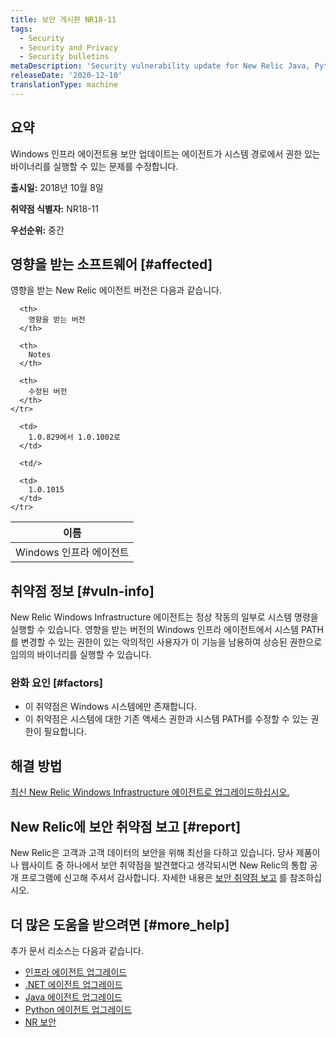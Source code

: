 ```yaml
---
title: 보안 게시판 NR18-11
tags:
  - Security
  - Security and Privacy
  - Security bulletins
metaDescription: 'Security vulnerability update for New Relic Java, Python, and .NET agents.'
releaseDate: '2020-12-10'
translationType: machine
---
```


## 요약

Windows 인프라 에이전트용 보안 업데이트는 에이전트가 시스템 경로에서 권한 있는 바이너리를 실행할 수 있는 문제를 수정합니다.

**출시일:** 2018년 10월 8일

**취약점 식별자:** NR18-11

**우선순위:** 중간

## 영향을 받는 소프트웨어 [#affected]

영향을 받는 New Relic 에이전트 버전은 다음과 같습니다.

<table>
  <thead>
    <tr>
      <th>
        이름
      </th>

      <th>
        영향을 받는 버전
      </th>

      <th>
        Notes
      </th>

      <th>
        수정된 버전
      </th>
    </tr>
  </thead>

  <tbody>
    <tr>
      <td>
        Windows 인프라 에이전트
      </td>

      <td>
        1.0.829에서 1.0.1002로
      </td>

      <td/>

      <td>
        1.0.1015
      </td>
    </tr>
  </tbody>
</table>

## 취약점 정보 [#vuln-info]

New Relic Windows Infrastructure 에이전트는 정상 작동의 일부로 시스템 명령을 실행할 수 있습니다. 영향을 받는 버전의 Windows 인프라 에이전트에서 시스템 PATH를 변경할 수 있는 권한이 있는 악의적인 사용자가 이 기능을 남용하여 상승된 권한으로 임의의 바이너리를 실행할 수 있습니다.

### 완화 요인 [#factors]

* 이 취약점은 Windows 시스템에만 존재합니다.
* 이 취약점은 시스템에 대한 기존 액세스 권한과 시스템 PATH를 수정할 수 있는 권한이 필요합니다.

## 해결 방법

[최신 New Relic Windows Infrastructure 에이전트로 업그레이드하십시오.](/docs/infrastructure/new-relic-infrastructure/installation/update-infrastructure-agent)

## New Relic에 보안 취약점 보고 [#report]

New Relic은 고객과 고객 데이터의 보안을 위해 최선을 다하고 있습니다. 당사 제품이나 웹사이트 중 하나에서 보안 취약점을 발견했다고 생각되시면 New Relic의 통합 공개 프로그램에 신고해 주셔서 감사합니다. 자세한 내용은 [보안 취약점 보고](/docs/security/new-relic-security/data-privacy/reporting-security-vulnerabilities) 를 참조하십시오.

## 더 많은 도움을 받으려면 [#more_help]

추가 문서 리소스는 다음과 같습니다.

* [인프라 에이전트 업그레이드](/docs/infrastructure/new-relic-infrastructure/installation/update-infrastructure-agent)
* [.NET 에이전트 업그레이드](/docs/agents/net-agent/installation/update-net-agent)
* [Java 에이전트 업그레이드](/docs/agents/java-agent/installation/upgrade-java-agent)
* [Python 에이전트 업그레이드](/docs/agents/python-agent/installation-configuration/upgrade-python-agent)
* [NR 보안](https://newrelic.com/security)